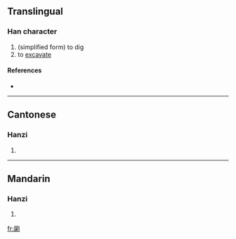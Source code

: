 ==Translingual==

===Han character===
{{Han char|rn=18|rad=刀|as=12|sn=14|four=|canj=尸月中弓 (SBLN)}}

# (simplified form) to dig
# to [[excavate]]

====References====
* {{Han ref|kx=0144.261|uh=3509|ud=13577}}

----

==Cantonese==

===Hanzi===
{{yue-hanzi|jyut=|y=chung2, juk1}}

# {{defn|Cantonese|sort=刀12}}

----

==Mandarin==

===Hanzi===
{{cmn-hanzi|pin=[[zhú]] ([[zhu2]])|wg=chu<sup>2</sup>}}

# {{defn|Mandarin|sort=刀12}}

[[fr:㔉]]